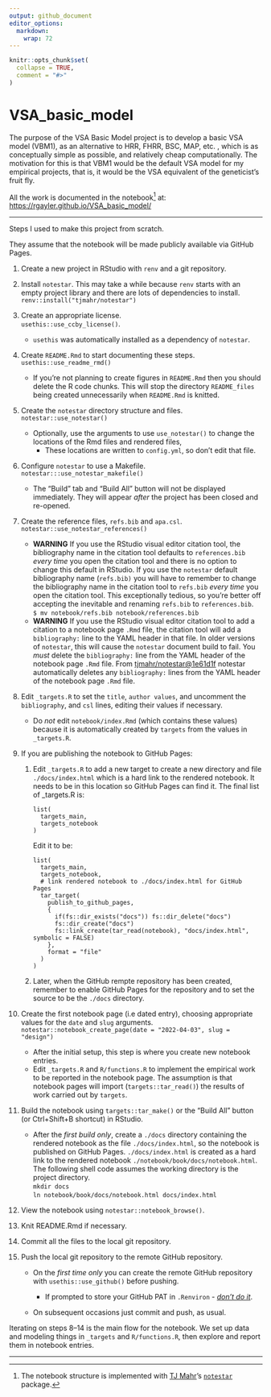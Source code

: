 ```yaml
---
output: github_document
editor_options: 
  markdown: 
    wrap: 72
---
```


<!-- README.md is generated from README.Rmd. Please edit that file -->

```r
knitr::opts_chunk$set(
  collapse = TRUE,
  comment = "#>"
)
```

# VSA_basic_model

<!-- badges: start -->

<!-- badges: end -->

The purpose of the VSA Basic Model project is to develop a basic VSA
model (VBM1), as an alternative to HRR, FHRR, BSC, MAP, etc. , which is
as conceptually simple as possible, and relatively cheap
computationally. The motivation for this is that VBM1 would be the
default VSA model for my empirical projects, that is, it would be the
VSA equivalent of the geneticist's fruit fly.

<!--
What is special about using `README.Rmd` instead of just `README.md`? You can include R chunks.
You'll still need to render `README.Rmd` regularly, to keep `README.md` up-to-date. `devtools::build_readme()` is handy for this. You could also use GitHub Actions to re-render `README.Rmd` every time you push. An example workflow can be found here: <https://github.com/r-lib/actions/tree/v1/examples>.

You can also embed plots.
In that case, don't forget to commit and push the resulting figure files, so they display on GitHub. 
-->

All the work is documented in the notebook[^1] at:
<https://rgayler.github.io/VSA_basic_model/>

[^1]: The notebook structure is implemented with [TJ
    Mahr](https://www.tjmahr.com/)'s
    [`notestar`](https://github.com/tjmahr/notestar) package.

------------------------------------------------------------------------

Steps I used to make this project from scratch.

They assume that the notebook will be made publicly available via GitHub
Pages.

1.  Create a new project in RStudio with `renv` and a git repository.

2.  Install `notestar`. This may take a while because `renv` starts with
    an empty project library and there are lots of dependencies to
    install.  
    `renv::install("tjmahr/notestar")`

3.  Create an appropriate license.  
    `usethis::use_ccby_license()`.

    -   `usethis` was automatically installed as a dependency of
        `notestar`.

4.  Create `README.Rmd` to start documenting these steps.  
    `usethis::use_readme_rmd()`

    -   If you're not planning to create figures in `README.Rmd` then
        you should delete the R code chunks. This will stop the
        directory `README_files` being created unnecessarily when
        `README.Rmd` is knitted.

5.  Create the `notestar` directory structure and files.  
    `notestar::use_notestar()`

    -   Optionally, use the arguments to use `use_notestar()` to change
        the locations of the Rmd files and rendered files,
        -   These locations are written to `config.yml`, so don't edit
            that file.

6.  Configure `notestar` to use a Makefile.  
    `notestar:::use_notestar_makefile()`

    -   The "Build" tab and "Build All" button will not be displayed
        immediately. They will appear *after* the project has been
        closed and re-opened.

7.  Create the reference files, `refs.bib` and `apa.csl`.  
    `notestar::use_notestar_references()`

    -   **WARNING** If you use the RStudio visual editor citation tool,
        the bibliography name in the citation tool defaults to
        `references.bib` *every time* you open the citation tool and
        there is no option to change this default in RStudio. If you use
        the `notestar` default bibliography name (`refs.bib)` you will
        have to remember to change the bibliography name in the citation
        tool to `refs.bib` *every time* you open the citation tool. This
        exceptionally tedious, so you're better off accepting the
        inevitable and renaming `refs.bib` to `references.bib`.  
        `$ mv notebook/refs.bib notebook/references.bib`
    -   **WARNING** If you use the RStudio visual editor citation tool
        to add a citation to a notebook page `.Rmd` file, the citation
        tool will add a `bibliography:` line to the YAML header in that
        file. In older versions of `notestar`, this will cause the
        `notestar` document build to fail. You *must* delete the
        `bibliography:` line from the YAML header of the notebook page
        `.Rmd` file. From
        [tjmahr/notestar\@1e61d1f](https://github.com/tjmahr/notestar/commit/1e61d1f65e7bba7c5c689d3a8c581d65c8bfb7d0)
        notestar automatically deletes any `bibliography:` lines from
        the YAML header of the notebook page `.Rmd` file.

8.  Edit `_targets.R` to set the `title`, `author values`, and uncomment
    the `bibliography`, and `csl` lines, editing their values if
    necessary.

    -   Do *not* edit `notebook/index.Rmd` (which contains these values)
        because it is automatically created by `targets` from the values
        in `_targets.R`.

9.  If you are publishing the notebook to GitHub Pages:

    1.  Edit `_targets.R` to add a new target to create a new directory
        and file `./docs/index.html` which is a hard link to the
        rendered notebook. It needs to be in this location so GitHub
        Pages can find it. The final list of \_targets.R is:

            list(
              targets_main,
              targets_notebook
            )

        Edit it to be:

            list(
              targets_main,
              targets_notebook,
              # link rendered notebook to ./docs/index.html for GitHub Pages
              tar_target(
                publish_to_github_pages,
                {
                  if(fs::dir_exists("docs")) fs::dir_delete("docs")
                  fs::dir_create("docs")
                  fs::link_create(tar_read(notebook), "docs/index.html", symbolic = FALSE)
                },
                format = "file"
              )
            )

    2.  Later, when the GitHub rempte repository has been created,
        remember to enable GitHub Pages for the repository and to set
        the source to be the `./docs` directory.

10. Create the first notebook page (i.e dated entry), choosing
    appropriate values for the `date` and `slug` arguments.  
    `notestar::notebook_create_page(date = "2022-04-03", slug = "design")`

    -   After the initial setup, this step is where you create new
        notebook entries.
    -   Edit `_targets.R` and `R/functions.R` to implement the empirical
        work to be reported in the notebook page. The assumption is that
        notebook pages will import (`targets::tar_read()`) the results
        of work carried out by `targets`.

11. Build the notebook using `targets::tar_make()` or the "Build All"
    button (or Ctrl+Shift+B shortcut) in RStudio.

    -   After the *first build only*, create a `./docs` directory
        containing the rendered notebook as the file
        `./docs/index.html`, so the notebook is published on GitHub
        Pages. `./docs/index.html` is created as a hard link to the
        rendered notebook `./notebook/book/docs/notebook.html`. The
        following shell code assumes the working directory is the
        project directory.  
        `mkdir docs`  
        `ln notebook/book/docs/notebook.html docs/index.html`

12. View the notebook using `notestar::notebook_browse()`.

13. Knit README.Rmd if necessary.

14. Commit all the files to the local git repository.

15. Push the local git repository to the remote GitHub repository.

    -   On the *first time only* you can create the remote GitHub
        repository with `usethis::use_github()` before pushing.

        -   If prompted to store your GitHub PAT in `.Renviron` -
            [*don't do
            it*](https://usethis.r-lib.org/articles/git-credentials.html#tldr-use-https-2fa-and-a-github-personal-access-token).

    -   On subsequent occasions just commit and push, as usual.

Iterating on steps 8--14 is the main flow for the notebook. We set up
data and modeling things in `_targets` and `R/functions.R`, then explore
and report them in notebook entries.

------------------------------------------------------------------------

<!--
How the data/modeling flow into the notebook entries and into the final
notebook:

```
{r graph, dpi = 144}
targets::tar_visnetwork(targets_only = TRUE)
```
-->
